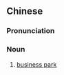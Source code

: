 {{also|商务园区}}
==Chinese==
{{zh-forms|s=商务园区|type=22}}

===Pronunciation===
{{zh-pron
|m=shāngwù yuánqū
|cat=n
}}

===Noun===
{{zh-noun}}

# [[business park]]